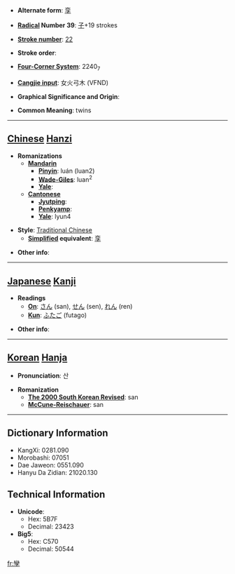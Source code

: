 * '''Alternate form''': [[孪]]

* '''[[Wiktionary:Chinese radical index| Radical]] Number 39''': [[Wiktionary:Chinese radical index 子|子]]+19 strokes

* '''[[Wiktionary:Chinese total strokes index|Stroke number]]''': [[Wiktionary:Chinese total strokes index 22|22]]

* '''Stroke order''': 

* '''[[Wiktionary:Chinese four corner index|Four-Corner System]]''': 2240<sub>7</sub>

* '''[[Wiktionary:Chinese Cangjie index|Cangjie input]]''': 女火弓木 (VFND)

* '''Graphical Significance and Origin''': 

* '''Common Meaning''': twins

----

== [[Chinese]] [[Hanzi]] ==

* '''Romanizations'''
** '''[[Mandarin]]'''
*** '''[[Pinyin]]''': luán (luan2)
*** '''[[Wade-Giles]]''': luan<sup>2</sup>
*** '''[[Yale]]''': 
** '''[[Cantonese]]'''
*** '''[[Jyutping]]''':
*** '''[[Penkyamp]]''': 
*** '''[[Yale]]''': lyun4

* '''Style''': [[Traditional Chinese]] 
** '''[[Simplified Chinese|Simplified]] equivalent''': [[孪]]

* '''Other info''': 

----

== [[Japanese]] [[Kanji]] ==

* '''Readings'''
** '''[[On]]''': [[さん]] (san), [[せん]] (sen), [[れん]] (ren)
** '''[[Kun]]''': [[ふたご]] (futago)

* '''Other info''':  

----

== [[Korean]] [[Hanja]] ==

* '''Pronunciation''': 산

* '''Romanization'''
** '''[[The 2000 South Korean Revised Romanization|The 2000 South Korean Revised]]''': san
** '''[[McCune-Reischauer]]''': san

----

== Dictionary Information ==

* KangXi: 0281.090
* Morobashi: 07051
* Dae Jaweon: 0551.090
* Hanyu Da Zidian: 21020.130

== Technical Information ==

* '''Unicode''':
** Hex: 5B7F
** Decimal: 23423
* '''Big5''':
** Hex: C570
** Decimal: 50544

[[fr:孿]]